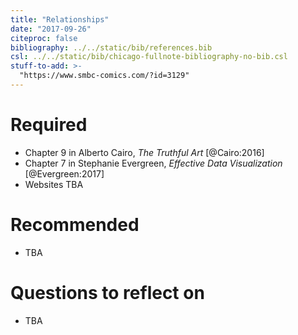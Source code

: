 ```yaml
---
title: "Relationships"
date: "2017-09-26"
citeproc: false
bibliography: ../../static/bib/references.bib
csl: ../../static/bib/chicago-fullnote-bibliography-no-bib.csl
stuff-to-add: >-
  "https://www.smbc-comics.com/?id=3129"
---
```


# Required

- Chapter 9 in Alberto Cairo, *The Truthful Art* [@Cairo:2016]
- Chapter 7 in Stephanie Evergreen, *Effective Data Visualization* [@Evergreen:2017]
- Websites TBA


# Recommended

- TBA


# Questions to reflect on

- TBA
